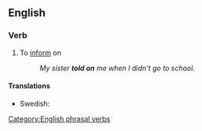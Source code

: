 ==English==
===Verb===
{{infl|en|verb|head=to [[tell]] on}}
# To [[inform]] on
#: ''My sister '''told on''' me when I didn't go to school.''

====Translations====
* Swedish: {{t|sv|skvallra på}}

[[Category:English phrasal verbs]]